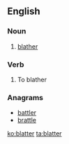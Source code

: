 ==English==

===Noun===
{{en-noun|-}}

# [[blather]]

===Verb===
{{en-verb}}

# To blather

===Anagrams===
* [[battler#English|battler]]
* [[brattle#English|brattle]]

[[ko:blatter]]
[[ta:blatter]]